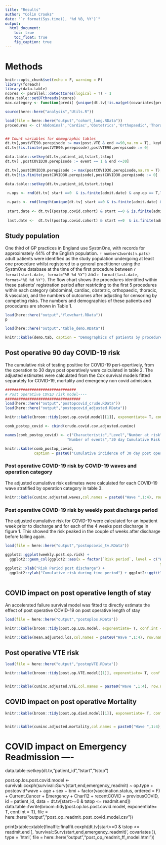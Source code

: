 ```yaml
---
title: "Results"
author: "Colin Crooks"
date: "`r format(Sys.time(), '%d %B, %Y')`"
output: 
  html_document:
    toc: true
    toc_float: true
    fig_caption: true
---
```


# Methods



```r
knitr::opts_chunk$set(echo = F, warning = F)
library(foreach)
library(data.table)
ncores <- parallel::detectCores(logical = T) - 1
data.table::setDTthreads(ncores)
max.category <- function(predi) {unique(dt.tv[!is.na(get(covariates[predi])),get(covariates[predi])], na.rm = T)[which.max(dt.tv[!is.na(get(covariates[predi])),.N, by = c(covariates[predi])][['N']])]}

source(here::here("analysis","Utils.R"))

load(file = here::here("output","cohort_long.RData"))
procedures <- c('Abdominal','Cardiac','Obstetrics','Orthopaedic','Thoracic', 'Vascular')


## Count variables for demographic tables
dt.tv[,postVTE90.perepisode := max(post.VTE & end <=90,na.rm = T), keyby = .(patient_id, end.fu)]
dt.tv[!is.finite(postVTE90.perepisode),postVTE90.perepisode := 0]

data.table::setkey(dt.tv,patient_id,tstart,tstop)
dt.tv[ ,postCOVID30.perepisode := event == 1 & end <=30]

dt.tv[,postCOVID30.perepisode := max(postCOVID30.perepisode,na.rm = T), keyby = .(patient_id, end.fu)]
dt.tv[!is.finite(postCOVID30.perepisode),postCOVID30.perepisode := 0]

data.table::setkey(dt.tv,patient_id,tstart,tstop)

 n.ops <- rnd(dt.tv[ start ==0  & is.finite(admit.date) & any.op == T,lapply(.SD,function(x) sum(x == T)), .SDcols = c(procedures)])
 
 n.pats <- rnd(length(unique(dt.tv[ start ==0 & is.finite(admit.date) & any.op == T,patient_id])))
 
 start.date <- dt.tv[(postop.covid.cohort) & start ==0 & is.finite(admit.date) & any.op == T, min(as.Date(as.integer(admit.date), origin = as.Date('1970-01-01')))]
 
 last.date <-  dt.tv[(postop.covid.cohort) & start ==0  & is.finite(admit.date) & any.op == T, max(as.Date(as.integer(admit.date), origin = as.Date('1970-01-01')))]

```

## Study population
One third of GP practices in England use SystmOne, with records for approximately 44% of the English population. `r numbers2words(n.pats)` adult patients were identified as the study population undergoing at least one procedure whilst registered to a general practitioner using the SystmOne database at the time of the first procedure between `r format(start.date, format="%B %d %Y")` and `r format(last.date, format="%B %d %Y")`. The flow chart shows the procedures identified within these patients' registration period after restricting to the first 5 procedures within each category (abdominal, cardiac, obstetric, orthopaedic,  thoracic, & vascular), and the numbers of outcomes after adjusting for censoring by competing risks.  The numbers and demographics of these patients and procedures are shown in Table 1.

```r
load(here::here("output","flowchart.RData"))
p
```

```r
load(here::here("output","table_demo.RData"))

knitr::kable(demo.tab, caption = "Demographics of patients by procedure type with counts rounded to nearest 10")

```


## Post operative 90 day COVID-19 risk
The cumulative risk of testing positive for COVID-19 peri-opertively, from the operation to 30 days post operatively were calculated in table 2. The adjusted estimates were calculated from the Cox survival models fitted separately for COVID-19, mortality and emergency non covid admission.

```r

################################
# Post operative COVID risk model----
##################################
load(here::here("output","postopcovid_crude.RData"))
load(here::here("output","postopcovid_adjusted.RData"))

knitr::kable(broom::tidy(post.op.covid.model[[1]], exponentiate= T, conf.int = T),digits = 2)

comb_postop_covid <- cbind(crude.covid.cov,adjusted.cuminc)

names(comb_postop_covid) <- c("Characteristic","Level","Number at risk",
                            "Number of events","30 day Cumulative Risk adjusted for censoring","30 day Cumulative Risk adjusted for death and emergency readmission","30 day Cumulative Risk adjusted for all covariates")

knitr::kable(comb_postop_covid, 
             caption = paste0("Cumulative incidence of 30 day post operative COVID of patients by procedure type with counts rounded to nearest 10. Adjusted predictions for factors set at their most frequent population values:\n procedure = ", procedures[which.max(dt.tv[,lapply(.SD,sum,na.rm = T), .SDcols = c(procedures)])], Reduce(lapply(which(covariates == 'age.cat'):which(covariates == 'previousCOVID'), function(i) paste0(covariates[i] ,' = ',max.category(which(covariates == covariates[i])))), f =function(x,y) paste(x,y, collapse = ", "))))

```
### Post operative COVID-19 risk by COVID-19 waves and operation category
The  adjusted cumulative risk estimates were calculated for each COVID-19 wave stratified by operation category in table 3.

```r

knitr::kable(cuminc.adjusted.waves,col.names = paste0("Wave ",1:4), row.names = T, digits = 2)

```

### Post operative COVID-19 risk by weekly post discharge period
The adjusted cumulative risk for COVID-19 were calculated for an inpatient week prior to discharge and for each of the 4 weeks post discharge in figure 1. This showed the risk peaked in the couple of weeks after discharge before falling again.
```r
load(file = here::here("output","postopcovid_tv.RData"))

ggplot2::ggplot(weekly.post.op.risk) + 
  ggplot2::geom_col(ggplot2::aes(x = factor(`Risk period`, level = c("Week pre discharge","1st week","2nd week","3rd week","4th week")), 
                                                                      y = Risk)) +
ggplot2::xlab("Risk Period post discharge") + 
  ggplot2::ylab("Cumulative risk during time period") + ggplot2::ggtitle("Post operative risk of COVID-19 over time",
                                                                         subtitle = "Adjusted for age, sex, SES, BMI, co-morbidity, vaccination,\n operation category, emergency, previous COVID-19, \n COVID_19 wave, and competing risks of death and readmission")

```   

## COVID impact on post operative length of stay
An accelerated failure survival model was fitted to directly estimate the effect of post operative COVID-19 on post operative length of stay 
```r

load(file = here::here("output","postoplos.RData"))

knitr::kable(broom::tidy(post.op.LOS.model, exponentiate= T, conf.int = T),digits = 2)

knitr::kable(mean.adjusted.los,col.names = paste0("Wave ",1:4), row.names = T, digits = 2)

```


## Post operative VTE risk

```r
load(file = here::here("output","postopVTE.RData"))

knitr::kable(broom::tidy(post.op.VTE.model[[1]], exponentiate= T, conf.int = T),digits = 2)


knitr::kable(cuminc.adjusted.VTE,col.names = paste0("Wave ",1:4), row.names = T, digits = 4)


```


## COVID impact on post operative Mortality

```r
knitr::kable(broom::tidy(post.op.died.model[[1]], exponentiate= T, conf.int = T),digits = 2)


knitr::kable(cuminc.adjusted.mortality,col.names = paste0("Wave ",1:4), row.names = T, digits = 4)

```

################################
# COVID impact on Emergency Readmission ----
#################################
data.table::setkey(dt.tv,"patient_id","tstart","tstop")

post.op.los.post.covid.model <- survival::coxph(survival::Surv(start,end,emergency_readmit) ~ op.type + postcovid*wave + age + sex + bmi + factor(vaccination.status, ordered = F) + Current.Cancer + Emergency + Charl12 + recentCOVID + previousCOVID, 
                                                id = patient_id, data = dt.tv[start>=0 & tstop <= readmit.end])
data.table::fwrite(broom::tidy(post.op.los.post.covid.model, exponentiate= T, conf.int = T), file = here::here("output","post_op_readmit_post_covid_model.csv"))

print(xtable::xtable(finalfit::finalfit.coxph(dt.tv[start>=0 & tstop <=  readmit.end ],
                                                        'survival::Surv(start,end,emergency_readmit)',
                                                        covariates
)), type = 'html', file = here::here("output","post_op_readmit_ff_model.html"))